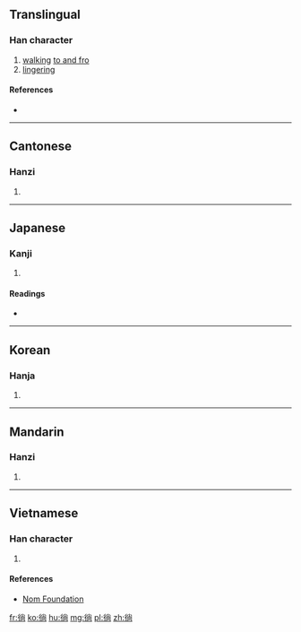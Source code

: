 ==Translingual==

===Han character===
{{Han char|rn=60|rad=彳|as=08|sn=11|four=2922<sub>7</sub>|canj=竹人火月口 (HOFBR)|ids=⿰[[彳]][[尚]]}}

# [[walk]]ing [[to and fro]]
# [[lingering]]

====References====
* {{Han ref|kx=0368.150|dkj=10149|dj=0692.100|hdz=20828.020|uh=5F9C|ud=24476|bh=B175|bd=45429}}

----

==Cantonese==

===Hanzi===
{{yue-hanzi|jyut=[[soeng4]]|y=seung4}}

# {{defn|lang=yue|sort=彳08}}

----

==Japanese==

===Kanji===
{{ja-kanji|grade=|rs=彳08}}

# {{defn|lang=ja|sort=彳08}}

====Readings====
* {{ja-readings|on=[[しょう]] (shō), [[じょう]] (jō)|kun=[[さまよう]] (samayou)}}

----

==Korean==

===Hanja===
{{ko-hanja|hangeul=상|eumhun=|rv=sang|mr=sang|y=sang}}

# {{defn|lang=ko|sort=彳08}}

----

==Mandarin==

===Hanzi===
{{cmn-hanzi|pin=[[cháng]] ([[chang2]])|wg=ch'ang<sup>2</sup>}}

# {{defn|lang=cmn|sort=彳08}}

----

==Vietnamese==

===Han character===
{{vi-readings|rs=彳08| hanviet = [[thang]], [[thảng]], [[thường]]}}

# {{defn|lang=vi|sort=彳08}}

====References====
*[http://nomfoundation.org/common/nom_details.php?codepoint=5f9c Nom Foundation]

[[fr:徜]]
[[ko:徜]]
[[hu:徜]]
[[mg:徜]]
[[pl:徜]]
[[zh:徜]]